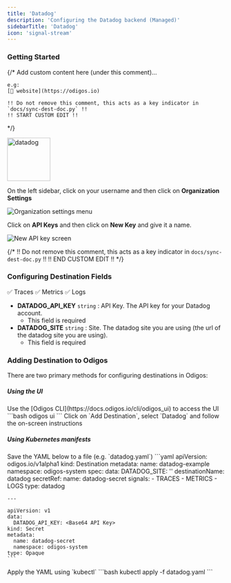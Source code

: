 ```yaml
---
title: 'Datadog'
description: 'Configuring the Datadog backend (Managed)'
sidebarTitle: 'Datadog'
icon: 'signal-stream'
---
```


### Getting Started

{/*
    Add custom content here (under this comment)...

    e.g:
    [🔗 website](https://odigos.io)

    !! Do not remove this comment, this acts as a key indicator in `docs/sync-dest-doc.py` !!
    !! START CUSTOM EDIT !!
*/}

<img src='https://d15jtxgb40qetw.cloudfront.net/datadog.svg' alt='datadog' width="100" height="100" className="not-prose" />

On the left sidebar, click on your username and then click on **Organization Settings**

<Frame>
    <img src="/backends/images/datadog1.png" alt="Organization settings menu" />
</Frame>

Click on **API Keys** and then click on **New Key** and give it a name.

<Frame>
    <img src="/backends/images/datadog2.png" alt="New API key screen" />
</Frame>

{/*
    !! Do not remove this comment, this acts as a key indicator in `docs/sync-dest-doc.py` !!
    !! END CUSTOM EDIT !!
*/}

### Configuring Destination Fields

<Accordion title="Supported Signals:">
  ✅ Traces
  ✅ Metrics
  ✅ Logs
</Accordion>

- **DATADOG_API_KEY** `string` : API Key. The API key for your Datadog account.
  - This field is required
- **DATADOG_SITE** `string` : Site. The datadog site you are using (the url of the datadog site you are using).
  - This field is required

### Adding Destination to Odigos

There are two primary methods for configuring destinations in Odigos:

##### **Using the UI**

<Steps>
  <Step>
    Use the [Odigos CLI](https://docs.odigos.io/cli/odigos_ui) to access the UI
    ```bash
    odigos ui
    ```
  </Step>
  <Step>
    Click on `Add Destination`, select `Datadog` and follow the on-screen instructions
  </Step>
</Steps>

##### **Using Kubernetes manifests**

<Steps>
  <Step>
    Save the YAML below to a file (e.g. `datadog.yaml`)
    ```yaml
    apiVersion: odigos.io/v1alpha1
    kind: Destination
    metadata:
      name: datadog-example
      namespace: odigos-system
    spec:
      data:
        DATADOG_SITE: '<Site (options: [us3.datadoghq.com, datadoghq.com, us5.datadoghq.com,
          datadoghq.eu, ddog-gov.com, ap1.datadoghq.com])>'
      destinationName: datadog
      secretRef:
        name: datadog-secret
      signals:
      - TRACES
      - METRICS
      - LOGS
      type: datadog

    ---

    apiVersion: v1
    data:
      DATADOG_API_KEY: <Base64 API Key>
    kind: Secret
    metadata:
      name: datadog-secret
      namespace: odigos-system
    type: Opaque
    ```
  </Step>
  <Step>
    Apply the YAML using `kubectl`
    ```bash
    kubectl apply -f datadog.yaml
    ```
  </Step>
</Steps>